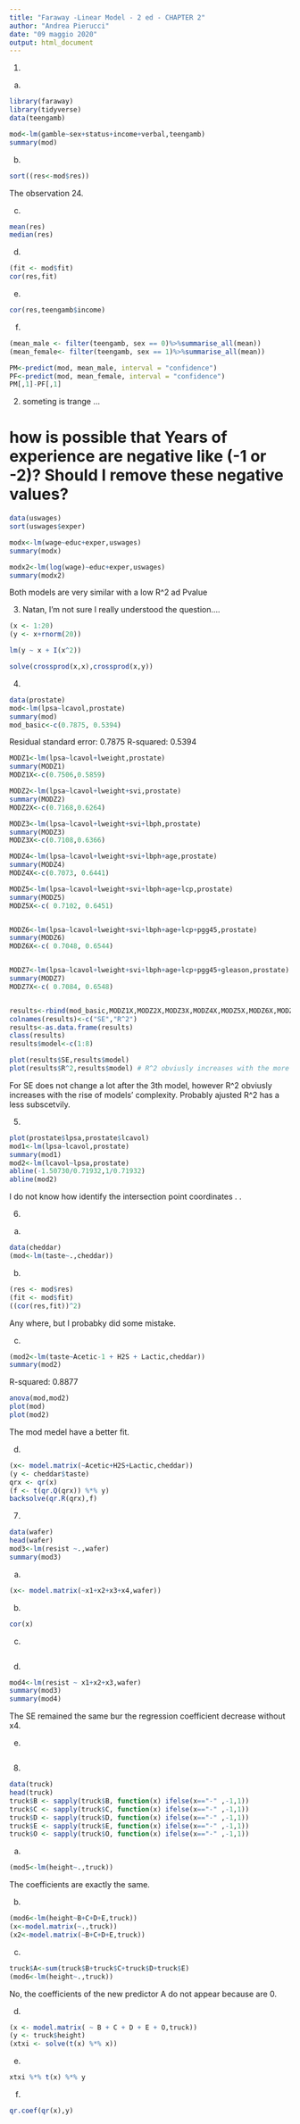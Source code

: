 ---
title: "Faraway -Linear Model - 2 ed - CHAPTER 2"
author: "Andrea Pierucci"
date: "09 maggio 2020"
output: html_document
---
1)

a)
```{r}
library(faraway)
library(tidyverse)
data(teengamb)

mod<-lm(gamble~sex+status+income+verbal,teengamb)
summary(mod)
```
b)
```{r}
sort((res<-mod$res)) 
```
The observation 24.

c)
```{r}
mean(res)
median(res)
```

d)
```{r}
(fit <- mod$fit)
cor(res,fit)
```

e)
```{r}
cor(res,teengamb$income)
```

f)
```{r}
(mean_male <- filter(teengamb, sex == 0)%>%summarise_all(mean))
(mean_female<- filter(teengamb, sex == 1)%>%summarise_all(mean))

PM<-predict(mod, mean_male, interval = "confidence")
PF<-predict(mod, mean_female, interval = "confidence")
PM[,1]-PF[,1]
```


2) someting is trange ...

# how is possible that Years of experience are negative like (-1 or -2)? Should I remove these negative values?
```{r}
data(uswages)
sort(uswages$exper)

modx<-lm(wage~educ+exper,uswages)
summary(modx)

modx2<-lm(log(wage)~educ+exper,uswages)
summary(modx2)
```

Both models are very similar with a low R^2 ad Pvalue


3) Natan, I'm not sure I really understood the question....
```{r}
(x <- 1:20)
(y <- x+rnorm(20))

lm(y ~ x + I(x^2))

solve(crossprod(x,x),crossprod(x,y))
```

4)
```{r}
data(prostate)
mod<-lm(lpsa~lcavol,prostate)
summary(mod)
mod_basic<-c(0.7875, 0.5394)
```
Residual standard error: 0.7875
R-squared:  0.5394
```{r}
MODZ1<-lm(lpsa~lcavol+lweight,prostate)
summary(MODZ1)
MODZ1X<-c(0.7506,0.5859)

MODZ2<-lm(lpsa~lcavol+lweight+svi,prostate)
summary(MODZ2)
MODZ2X<-c(0.7168,0.6264)

MODZ3<-lm(lpsa~lcavol+lweight+svi+lbph,prostate)
summary(MODZ3)
MODZ3X<-c(0.7108,0.6366)

MODZ4<-lm(lpsa~lcavol+lweight+svi+lbph+age,prostate)
summary(MODZ4)
MODZ4X<-c(0.7073, 0.6441)

MODZ5<-lm(lpsa~lcavol+lweight+svi+lbph+age+lcp,prostate)
summary(MODZ5)
MODZ5X<-c( 0.7102, 0.6451)


MODZ6<-lm(lpsa~lcavol+lweight+svi+lbph+age+lcp+pgg45,prostate)
summary(MODZ6)
MODZ6X<-c( 0.7048, 0.6544)


MODZ7<-lm(lpsa~lcavol+lweight+svi+lbph+age+lcp+pgg45+gleason,prostate)
summary(MODZ7)
MODZ7X<-c( 0.7084, 0.6548)


results<-rbind(mod_basic,MODZ1X,MODZ2X,MODZ3X,MODZ4X,MODZ5X,MODZ6X,MODZ7X)
colnames(results)<-c("SE","R^2")
results<-as.data.frame(results)
class(results)
results$model<-c(1:8)

plot(results$SE,results$model) 
plot(results$R^2,results$model) # R^2 obviusly increases with the more complex models. Probably ajusted R^2 is less subscetvily.
```
For SE does not change a lot after the 3th model, however R^2 obviusly increases with the rise of models' complexity. Probably ajusted R^2 has a less subscetvily.


5)
```{r}
plot(prostate$lpsa,prostate$lcavol)
mod1<-lm(lpsa~lcavol,prostate) 
summary(mod1)
mod2<-lm(lcavol~lpsa,prostate) 
abline(-1.50730/0.71932,1/0.71932)
abline(mod2)
```

I do not know how identify the intersection point coordinates . . 

6)

a)
```{r}
data(cheddar)
(mod<-lm(taste~.,cheddar))
```



b)
```{r}
(res <- mod$res)
(fit <- mod$fit)
((cor(res,fit))^2)
```
Any where, but I probabky did some mistake.

c)
```{r}
(mod2<-lm(taste~Acetic-1 + H2S + Lactic,cheddar))
summary(mod2)
```
R-squared:  0.8877
```{r}
anova(mod,mod2)
plot(mod)
plot(mod2)
```
The mod medel have a better fit.

d)
```{r}
(x<- model.matrix(~Acetic+H2S+Lactic,cheddar))
(y <- cheddar$taste)
qrx <- qr(x)
(f <- t(qr.Q(qrx)) %*% y)
backsolve(qr.R(qrx),f)
```


7)

```{r}

data(wafer)
head(wafer)
mod3<-lm(resist ~.,wafer)
summary(mod3)
```

a)
```{r}
(x<- model.matrix(~x1+x2+x3+x4,wafer))

```
b)
```{r}
cor(x)

```
c)
```{r}
```
d)
```{r}
mod4<-lm(resist ~ x1+x2+x3,wafer)
summary(mod3)
summary(mod4)
```
The SE remained the same bur the regression coefficient decrease without x4.

e)
```{r}
```


8)
```{r}
data(truck)
head(truck)
truck$B <- sapply(truck$B, function(x) ifelse(x=="-" ,-1,1))
truck$C <- sapply(truck$C, function(x) ifelse(x=="-" ,-1,1))
truck$D <- sapply(truck$D, function(x) ifelse(x=="-" ,-1,1))
truck$E <- sapply(truck$E, function(x) ifelse(x=="-" ,-1,1))
truck$O <- sapply(truck$O, function(x) ifelse(x=="-" ,-1,1))
```

a)
```{r}
(mod5<-lm(height~.,truck))
```
The coefficients are exactly the same.

b)
```{r}
(mod6<-lm(height~B+C+D+E,truck))
(x<-model.matrix(~.,truck))
(x2<-model.matrix(~B+C+D+E,truck))
```

c)
```{r}
truck$A<-sum(truck$B+truck$C+truck$D+truck$E)
(mod6<-lm(height~.,truck))
```
No, the coefficients of the new predictor A do not appear because are 0.

d)
```{r}
(x <- model.matrix( ~ B + C + D + E + O,truck))
(y <- truck$height)
(xtxi <- solve(t(x) %*% x))
```

e)
```{r}
xtxi %*% t(x) %*% y

```

f)
```{r}
qr.coef(qr(x),y)
```
